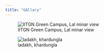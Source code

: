 ```yaml
---
title: "GAllary"
---
```

![IITGN Green Campus, Lal minar view ](files/iitgn.jpg)  


![ladakh, khardungla ](files/Akbarimg.jpg)
